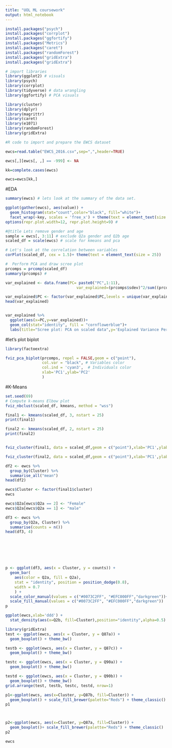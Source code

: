 ---
title: "UOL ML coursework"
output: html_notebook
---


```{r}
install.packages("psych")
install.packages("corrplot") 
install.packages("ggfortify") 
install.packages("Metrics") 
install.packages("caret")
install.packages("randomForest")
install.packages("gridExtra")
install.packages("gridExtra")

```


```{r}
# import libraries
library(ggplot2) # visuals
library(psych)
library(corrplot)
library(tidyverse) # data wrangling
library(ggfortify) # PCA visuals

library(cluster)
library(dplyr)
library(magrittr)
library(caret)
library(e1071)
library(randomForest)
library(gridExtra)


```






```{r}
#R code to import and prepare the EWCS dataset

ewcs=read.table("EWCS_2016.csv",sep=",",header=TRUE)

ewcs[,][ewcs[, ,] == -999] <- NA

kk=complete.cases(ewcs)

ewcs=ewcs[kk,]
```

#EDA


```{r}
summary(ewcs) # lets look at the summary of the data set.
```



```{r}

ggplot(gather(ewcs), aes(value)) + 
  geom_histogram(stat="count",color="black", fill="white")+
  facet_wrap(~key, scales = 'free_x') + theme(text = element_text(size = 25)) 
options(repr.plot.width=12, repr.plot.height=9) # 
```



```{r}
#@title Lets remove gender and age
sample = ewcs[, 3:11] # exclude Q2a gender and Q2b age
scaled_df = scale(ewcs) # scale for kmeans and pca
```






```{r}
# Let's look at the correlation between variables
corPlot(scaled_df, cex = 1.5)+ theme(text = element_text(size = 25)) 
```



```{r}
#  Perform PCA and draw scree plot
prcomps = prcomp(scaled_df)
summary(prcomps) #

var_explained <- data.frame(PC= paste0("PC",1:11),
                               var_explained=(prcomps$sdev)^2/sum((prcomps$sdev)^2)*100)

var_explained$PC <- factor(var_explained$PC,levels = unique(var_explained$PC),ordered = T)
head(var_explained)


var_explained %>%
  ggplot(aes(x=PC,y=var_explained))+
  geom_col(stat="identity", fill = "cornflowerblue")+
  labs(title="Scree plot: PCA on scaled data",y='Explained Variance Percentage(%)',x='Principal Componenets')

```

#let's plot biplot

```{r}
library(factoextra)

fviz_pca_biplot(prcomps, repel = FALSE,geom = c("point"),
                col.var = "black", # Variables color
                col.ind = 'cyan3',  # Individuals color
                xlab='PC1',ylab='PC2'
                ) 

```

#K-Means



```{r}

set.seed(69)
# Compute k-means Elbow plot
fviz_nbclust(scaled_df, kmeans, method = "wss")

final1 <- kmeans(scaled_df, 3, nstart = 25)
print(final1)

final2 <- kmeans(scaled_df, 2, nstart = 25)
print(final2)


fviz_cluster(final1, data = scaled_df,geom = c("point"),xlab='PC1',ylab='PC2')

fviz_cluster(final2, data = scaled_df,geom = c("point"),xlab='PC1',ylab='PC2')+ theme_bw()


```




```{r}



df2 <- ewcs %>%
  group_by(Cluster) %>%
  summarise_all("mean") 
head(df2)

```


```{r}


ewcs$Cluster <- factor(final1$cluster)
ewcs
```


```{r}
ewcs$Q2a[ewcs$Q2a == 2] <- "Female"
ewcs$Q2a[ewcs$Q2a == 1] <- "male"

df3 <- ewcs %>%
  group_by(Q2a, Cluster) %>%
  summarise(counts = n()) 
head(df3, 4)







p <- ggplot(df3, aes(x = Cluster, y = counts)) +
  geom_bar(
    aes(color = Q2a, fill = Q2a),
    stat = "identity", position = position_dodge(0.8),
    width = 0.7
    ) +
  scale_color_manual(values = c("#0073C2FF", "#EFC000FF","darkgreen"))+
  scale_fill_manual(values = c("#0073C2FF", "#EFC000FF","darkgreen"))
p


```




```{r}
ggplot(ewcs,xlab='ddd') +
  stat_density(aes(x=Q2b, fill=Cluster),position="identity",alpha=0.5) + xlab("Age(Q2b) Distribution") + ylab("Density")+ theme_bw()
```


```{r}
library(gridExtra)
test <- ggplot(ewcs, aes(x = Cluster, y = Q87a)) + 
  geom_boxplot() + theme_bw()

testb <- ggplot(ewcs, aes(x = Cluster, y = Q87c)) + 
  geom_boxplot() + theme_bw()

testc <- ggplot(ewcs, aes(x = Cluster, y = Q90a)) + 
  geom_boxplot() + theme_bw()

testd <- ggplot(ewcs, aes(x = Cluster, y = Q90b)) + 
  geom_boxplot() + theme_bw()
grid.arrange(test, testb, testc, testd, nrow=1)
```


```{r}

p1<-ggplot(ewcs, aes(x=Cluster, y=Q87b, fill=Cluster)) +
  geom_boxplot() + scale_fill_brewer(palette="Reds") + theme_classic()
p1 



p2<-ggplot(ewcs, aes(x=Cluster, y=Q87a, fill=Cluster)) +
  geom_boxplot()+ scale_fill_brewer(palette="Reds") + theme_classic()
p2 
```






```{r}
ewcs
```













